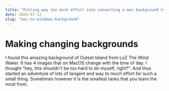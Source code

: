 ```yaml
---
title: "Putting way too much effort into converting a mac background to windows" 
date: 2024-07-12
slug: "mac-to-windows-background"
---
```


# Making changing backgrounds
I found this amazing background of Outset Island from LoZ The Wind Waker. It has 4 images that on MacOS change with the time of day. I thought "hey, this shouldn't be too hard to do myself, right?". And thus started an adventure of lots of tangent and way to much effort for such a small thing. Sometimes however it is the smallest tasks that you learn the most from. 